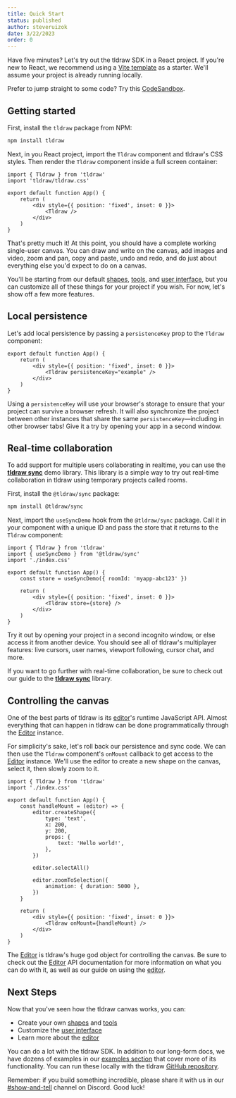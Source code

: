 ```yaml
---
title: Quick Start
status: published
author: steveruizok
date: 3/22/2023
order: 0
---
```


Have five minutes? Let's try out the tldraw SDK in a React project. If you're new to React, we recommend using a [Vite template](https://vitejs.dev/guide/#scaffolding-your-first-vite-project) as a starter. We'll assume your project is already running locally.

Prefer to jump straight to some code? Try this [CodeSandbox](https://codesandbox.io/p/sandbox/tldraw-demo-76t444?file=%2Fsrc%2FApp.tsx%3A14%2C2).

## Getting started

First, install the `tldraw` package from NPM:

```bash
npm install tldraw
```

Next, in you React project, import the `Tldraw` component and tldraw's CSS styles. Then render the `Tldraw` component inside a full screen container:

```tsx
import { Tldraw } from 'tldraw'
import 'tldraw/tldraw.css'

export default function App() {
	return (
		<div style={{ position: 'fixed', inset: 0 }}>
			<Tldraw />
		</div>
	)
}
```

That's pretty much it! At this point, you should have a complete working single-user canvas. You can draw and write on the canvas, add images and video, zoom and pan, copy and paste, undo and redo, and do just about everything else you'd expect to do on a canvas.

You'll be starting from our default [shapes](/docs/shapes), [tools](/docs/tools), and [user interface](/docs/user-interface), but you can customize all of these things for your project if you wish. For now, let's show off a few more features.

## Local persistence

Let's add local persistence by passing a `persistenceKey` prop to the `Tldraw` component:

<FocusLines lines={[4]}>

```tsx
export default function App() {
	return (
		<div style={{ position: 'fixed', inset: 0 }}>
			<Tldraw persistenceKey="example" />
		</div>
	)
}
```

</FocusLines>

Using a `persistenceKey` will use your browser's storage to ensure that your project can survive a browser refresh. It will also synchronize the project between other instances that share the same `persistenceKey`—including in other browser tabs! Give it a try by opening your app in a second window.

## Real-time collaboration

To add support for multiple users collaborating in realtime, you can use the [**tldraw sync**](/docs/sync) demo library. This library is a simple way to try out real-time collaboration in tldraw using temporary projects called rooms.

First, install the `@tldraw/sync` package:

```bash
npm install @tldraw/sync
```

Next, import the `useSyncDemo` hook from the `@tldraw/sync` package. Call it in your component with a unique ID and pass the store that it returns to the `Tldraw` component:

<FocusLines lines={[2,6,10]}>

```tsx
import { Tldraw } from 'tldraw'
import { useSyncDemo } from '@tldraw/sync'
import './index.css'

export default function App() {
	const store = useSyncDemo({ roomId: 'myapp-abc123' })

	return (
		<div style={{ position: 'fixed', inset: 0 }}>
			<Tldraw store={store} />
		</div>
	)
}
```

</FocusLines>

Try it out by opening your project in a second incognito window, or else access it from another device. You should see all of tldraw's multiplayer features: live cursors, user names, viewport following, cursor chat, and more.

If you want to go further with real-time collaboration, be sure to check out our guide to the [**tldraw sync**](/docs/sync) library.

## Controlling the canvas

One of the best parts of tldraw is its [editor](/docs/editor)'s runtime JavaScript API. Almost everything that can happen in tldraw can be done programmatically through the [Editor](?) instance.

For simplicity's sake, let's roll back our persistence and sync code. We can then use the `Tldraw` component's `onMount` callback to get access to the [Editor](?) instance. We'll use the editor to create a new shape on the canvas, select it, then slowly zoom to it.

```tsx
import { Tldraw } from 'tldraw'
import './index.css'

export default function App() {
	const handleMount = (editor) => {
		editor.createShape({
			type: 'text',
			x: 200,
			y: 200,
			props: {
				text: 'Hello world!',
			},
		})

		editor.selectAll()

		editor.zoomToSelection({
			animation: { duration: 5000 },
		})
	}

	return (
		<div style={{ position: 'fixed', inset: 0 }}>
			<Tldraw onMount={handleMount} />
		</div>
	)
}
```

The [Editor](?) is tldraw's huge god object for controlling the canvas. Be sure to check out the [Editor](?) API documentation for more information on what you can do with it, as well as our guide on using the [editor](/docs/editor).

## Next Steps

Now that you've seen how the tldraw canvas works, you can:

- Create your own [shapes](/docs/shapes) and [tools](/docs/tools)
- Customize the [user interface](/docs/user-interface)
- Learn more about the [editor](/docs/editor)

You can do a lot with the tldraw SDK. In addition to our long-form docs, we have dozens of examples in our [examples section](/examples) that cover more of its functionality. You can run these locally with the tldraw [GitHub repository](https://github.com/tldraw/tldraw).

Remember: if you build something incredible, please share it with us in our [#show-and-tell](https://discord.com/invite/SBBEVCA4PG) channel on Discord. Good luck!

